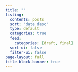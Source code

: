 ```yaml
---
title: ""
listing:
  contents: posts
  sort: "date desc"
  type: default
  categories: true
  feed:
    categories: [draft, final]
  sort-ui: false
  filter-ui: false
page-layout: full
title-block-banner: true
---
```



